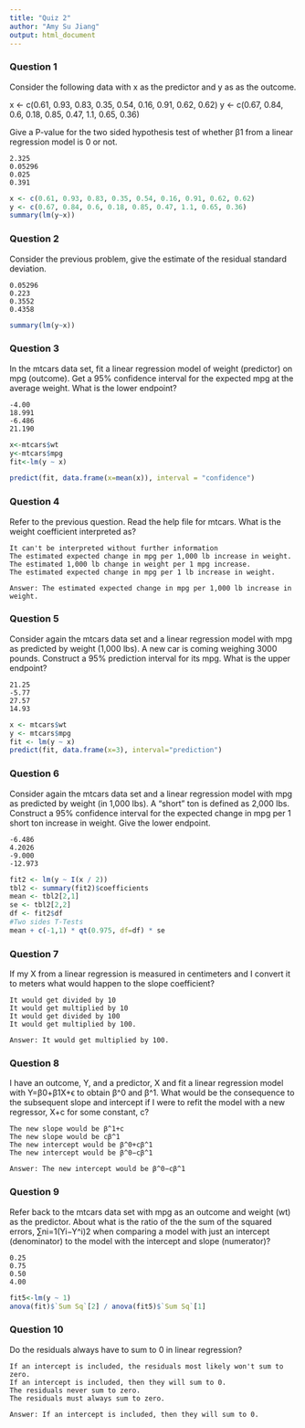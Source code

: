 ```yaml
---
title: "Quiz 2"
author: "Amy Su Jiang"
output: html_document
---
```


### Question 1

Consider the following data with x as the predictor and y as as the outcome.

x <- c(0.61, 0.93, 0.83, 0.35, 0.54, 0.16, 0.91, 0.62, 0.62)
y <- c(0.67, 0.84, 0.6, 0.18, 0.85, 0.47, 1.1, 0.65, 0.36)

Give a P-value for the two sided hypothesis test of whether β1 from a linear regression model is 0 or not.

    2.325
    0.05296
    0.025
    0.391

```r
x <- c(0.61, 0.93, 0.83, 0.35, 0.54, 0.16, 0.91, 0.62, 0.62)
y <- c(0.67, 0.84, 0.6, 0.18, 0.85, 0.47, 1.1, 0.65, 0.36)
summary(lm(y~x))
```

### Question 2

Consider the previous problem, give the estimate of the residual standard deviation.

    0.05296
    0.223
    0.3552
    0.4358

```r
summary(lm(y~x))
```

### Question 3

In the mtcars data set, fit a linear regression model of weight (predictor) on mpg (outcome). Get a 95% confidence interval for the expected mpg at the average weight. What is the lower endpoint?

    -4.00
    18.991
    -6.486
    21.190

```r
x<-mtcars$wt
y<-mtcars$mpg
fit<-lm(y ~ x)

predict(fit, data.frame(x=mean(x)), interval = "confidence")
```

### Question 4

Refer to the previous question. Read the help file for mtcars. What is the weight coefficient interpreted as?

    It can't be interpreted without further information
    The estimated expected change in mpg per 1,000 lb increase in weight.
    The estimated 1,000 lb change in weight per 1 mpg increase.
    The estimated expected change in mpg per 1 lb increase in weight.

```
Answer: The estimated expected change in mpg per 1,000 lb increase in weight.
```

### Question 5

Consider again the mtcars data set and a linear regression model with mpg as predicted by weight (1,000 lbs). A new car is coming weighing 3000 pounds. Construct a 95% prediction interval for its mpg. What is the upper endpoint?

    21.25
    -5.77
    27.57
    14.93

```r
x <- mtcars$wt
y <- mtcars$mpg
fit <- lm(y ~ x)
predict(fit, data.frame(x=3), interval="prediction")
```

### Question 6

Consider again the mtcars data set and a linear regression model with mpg as predicted by weight (in 1,000 lbs). A “short” ton is defined as 2,000 lbs. Construct a 95% confidence interval for the expected change in mpg per 1 short ton increase in weight. Give the lower endpoint.

    -6.486
    4.2026
    -9.000
    -12.973

```r
fit2 <- lm(y ~ I(x / 2))
tbl2 <- summary(fit2)$coefficients
mean <- tbl2[2,1]
se <- tbl2[2,2]
df <- fit2$df
#Two sides T-Tests
mean + c(-1,1) * qt(0.975, df=df) * se
```

### Question 7

If my X from a linear regression is measured in centimeters and I convert it to meters what would happen to the slope coefficient?

    It would get divided by 10
    It would get multiplied by 10
    It would get divided by 100
    It would get multiplied by 100.

```
Answer: It would get multiplied by 100.
```

### Question 8

I have an outcome, Y, and a predictor, X and fit a linear regression model with Y=β0+β1X+ϵ to obtain β^0 and β^1. What would be the consequence to the subsequent slope and intercept if I were to refit the model with a new regressor, X+c for some constant, c?

    The new slope would be β^1+c
    The new slope would be cβ^1
    The new intercept would be β^0+cβ^1
    The new intercept would be β^0−cβ^1

```
Answer: The new intercept would be β^0−cβ^1 
```

### Question 9

Refer back to the mtcars data set with mpg as an outcome and weight (wt) as the predictor. About what is the ratio of the the sum of the squared errors, ∑ni=1(Yi−Y^i)2 when comparing a model with just an intercept (denominator) to the model with the intercept and slope (numerator)?

    0.25
    0.75
    0.50
    4.00
    
```r
fit5<-lm(y ~ 1)
anova(fit)$`Sum Sq`[2] / anova(fit5)$`Sum Sq`[1]
```

### Question 10

Do the residuals always have to sum to 0 in linear regression?

    If an intercept is included, the residuals most likely won't sum to zero.
    If an intercept is included, then they will sum to 0.
    The residuals never sum to zero.
    The residuals must always sum to zero.

```
Answer: If an intercept is included, then they will sum to 0.
```
